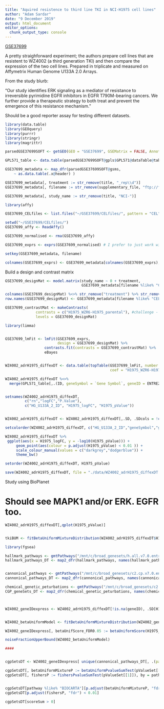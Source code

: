 ```yaml
---
title: "Aquired resistence to third line TKI in NCI-H1975 cell lines"
author: "Adam Sardar"
date: "9 December 2019"
output: html_document
editor_options: 
  chunk_output_type: console
---
```


[GSE37699](http://www.ncbi.nlm.nih.gov/geo/query/acc.cgi?acc=GSE37699)

A pretty straighforward experiment; the authors prepare cell lines that are resistent to WZ4002 (a third generation TKI) and then compare the expression of the two cell lines. Prepared in triplicate and measured on Affymetrix Human Genome U133A 2.0 Arrays.

From the study blurb:

"Our study identifies ERK signaling as a mediator of resistance to irreversible pyrimidine EGFR inhibitors in EGFR T790M-bearing cancers. We further provide a therapeutic strategy to both treat and prevent the emergence of this resistance mechanism."

Should be a good reporter assay for testing different datasets.

```r

library(data.table)
library(GEOquery)
library(purrr)
library(stringr)
library(magrittr)

parsedGSE37699SOFT <- getGEO(GEO = "GSE37699", GSEMatrix = FALSE, AnnotGPL = FALSE, getGPL = TRUE)

GPL571_table <- data.table(parsedGSE37699SOFT@gpls$GPL571@dataTable@table)

GSE37699_metadata <- map_dfr(parsedGSE37699SOFT@gsms,
    ~ as.data.table(.x@header) )

GSE37699_metadata[, treatment := str_remove(title, "_rep\\d")]
GSE37699_metadata[, filename := str_remove(supplementary_file, "ftp://ftp.ncbi.nlm.nih.gov/geo/samples/GSM925nnn/GSM\\d+/suppl/")]

GSE37699_metadata[, study_name := str_remove(title, "NCI-")]

```


```r
library(affy)

GSE37699_CELfiles <- list.files("~/GSE37699/CELfiles/", pattern = "CEL", full.names = TRUE)

setwd("~/GSE37699/CELfiles/")
GSE37699_affy <- ReadAffy()

GSE37699_normalised <- rma(GSE37699_affy)

GSE37699_exprs <- exprs(GSE37699_normalised) # I prefer to just work with matricies. It's really explicit and simple

setkey(GSE37699_metadata, filename)

colnames(GSE37699_exprs) <- GSE37699_metadata[colnames(GSE37699_exprs), study_name]

```

Build a design and contrast matrix

```r

GSE37699_designMat <- model.matrix(study_name ~ 0 + treatment,
                                   GSE37699_metadata[filename %like% "CEL"])

colnames(GSE37699_designMat) %<>% str_remove("treatment") %>% str_remove("NCI-")
row.names(GSE37699_designMat) <- GSE37699_metadata[filename %like% "CEL", study_name]

GSE37699_contrastMat <- makeContrasts(
              contrasts = c("H1975_WZR6-H1975_parental"), #challenge - control
              levels = GSE37699_designMat)

```


```r
library(limma)


GSE37699_lmFit <- lmFit(GSE37699_exprs,
                        design = GSE37699_designMat) %>%
                  contrasts.fit(contrasts = GSE37699_contrastMat) %>%
                  eBayes


WZ4002_adrH1975_diffexDT <- data.table(topTable(GSE37699_lmFit, number = Inf, adjust.method = "fdr",
                                                coef = "H1975_WZR6-H1975_parental"), keep.rownames = TRUE )

WZ4002_adrH1975_diffexDT %<>% 
  merge(GPL571_table[,.(ID, geneSymbol = `Gene Symbol`, geneID = ENTREZ_GENE_ID)], by.x = "rn", by.y = "ID")


setnames(WZ4002_adrH1975_diffexDT,
         c("rn","logFC","P.Value"),
         c("HG_U133A_2_ID", "H1975_logFC", "H1975_pValue"))


WZ4002_adrH1975_diffexDT <- WZ4002_adrH1975_diffexDT[,.SD, .SDcols = !c("AveExpr","t","B","adj.P.Val")]

setcolorder(WZ4002_adrH1975_diffexDT, c("HG_U133A_2_ID","geneSymbol","geneID"))

```



```r

WZ4002_adrH1975_diffexDT %>%
 ggplot(aes(x = H1975_logFC, y = -log10(H1975_pValue))) +
     geom_point(aes(colour = p.adjust(H1975_pValue) < 0.01 )) +
     scale_colour_manual(values = c("darkgrey","dodgerblue")) +
     theme_bw() 

setorder(WZ4002_adrH1975_diffexDT, H1975_pValue)

save(WZ4002_adrH1975_diffexDT, file = "./data/WZ4002_adrH1975_diffexDT.RData", compress = "xz")

```



Study using BioPlanet

# Should see MAPK1 and/or ERK. EGFR too.

```r

WZ4002_adrH1975_diffexDT[,qplot(H1975_pValue)]


tkiBUM <- fitBetaUniformMixtureDistribution(WZ4002_adrH1975_diffexDT$H1975_pValue)

```


```r

library(fgsea)

hallmark_pathways <- gmtPathways("/mnt/c/broad_genesets/h.all.v7.0.entrez.gmt")
hallmark_pathways_DT <- map2_dfr(hallmark_pathways, names(hallmark_pathways), ~ data.table(name = .y, geneID = .x))


cannonical_pathways <- gmtPathways("/mnt/c/broad_genesets/c2.cp.v7.0.entrez.gmt")
cannonical_pathways_DT <- map2_dfr(cannonical_pathways, names(cannonical_pathways), ~ data.table(name = .y, geneID = .x))

chemical_genetic_peturbations <- gmtPathways("/mnt/c/broad_genesets/c2.cgp.v7.0.entrez.gmt")
CGP_geneSets_DT <- map2_dfr(chemical_genetic_peturbations, names(chemical_genetic_peturbations), ~ data.table(name = .y, geneID = .x))



WZ4002_geneIDexpress <- WZ4002_adrH1975_diffexDT[!is.na(geneID), .SD[H1975_pValue == min(H1975_pValue, na.rm = T)][1] , by = geneID]


WZ4002_betaUniformModel <- fitBetaUniformMixtureDistribution(WZ4002_geneIDexpress$H1975_pValue, nStarts = 20)

WZ4002_geneIDexpress[, betaUnifScore_FDR0.05 := betaUniformScore(H1975_pValue, WZ4002_betaUniformModel, FDR = 0.05)]

noiseFractionUpperBound(WZ4002_betaUniformModel)

####


cgpSetsDT <- WZ4002_geneIDexpress[ unique(cannonical_pathways_DT[, .(pathway = name, geneID)]), , on = "geneID"][!is.na(H1975_pValue),.(pValueSet = list(H1975_pValue), geneSet = list(geneSymbol), scoreSum = sum(betaUnifScore_FDR0.05)), by = pathway]

cgpSetsDT[, betaUniformMixtureP := betaUniformPvalueSumTest(pValueSet[[1]], WZ4002_betaUniformModel), by = pathway]
cgpSetsDT[, fishersP := fishersPvalueSumTest(pValueSet[[1]]), by = pathway]


cgpSetsDT[pathway %like% "BIOCARTA"][p.adjust(betaUniformMixtureP, "fdr") < 0.01] 
cgpSetsDT[p.adjust(fishersP, "fdr") < 0.01]

cgpSetsDT[scoreSum > 0]



```


